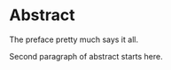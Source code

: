 # Abstract {-}

The preface pretty much says it all.  \par

Second paragraph of abstract starts here.
